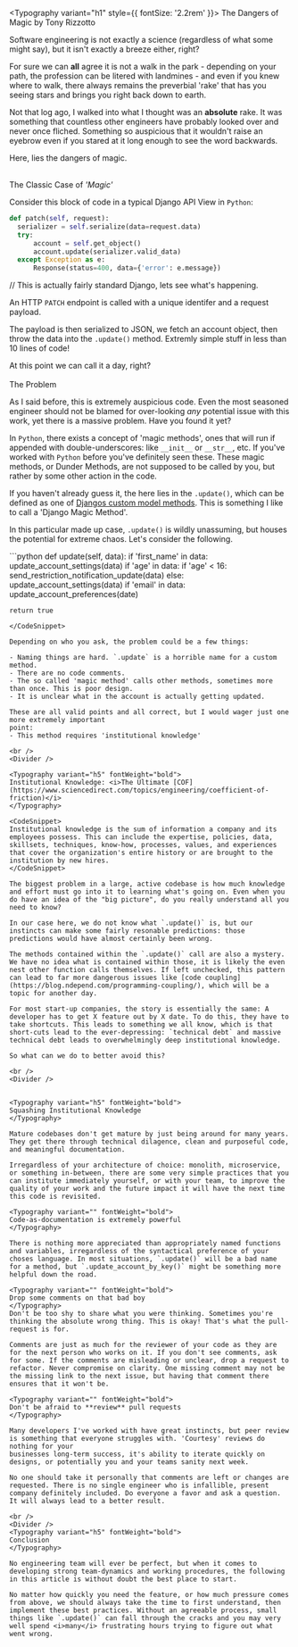 
<Typography variant="h1" style={{ fontSize: '2.2rem' }}>
The Dangers of Magic
<Typography>by Tony Rizzotto</Typography>
</Typography>

<Typography variant="p">
Software engineering is not exactly a science (regardless of what some might say), but it isn't exactly a breeze either, right? 

For sure we can **all** agree it is not a walk in the park - depending on your path, the profession can be litered with landmines - and even if you knew where to walk, there always remains the preverbial 'rake' that has you seeing stars and brings you right back down to earth.

Not that log ago, I walked into what I thought was an **absolute** rake. It was something that countless other engineers have probably looked over and never once fliched. Something so auspicious that it wouldn't raise an eyebrow even if you stared at it long enough to see the word backwards. 

Here, lies the dangers of magic.
</Typography>

<br/>
<Divider />
<Typography variant="h5" fontWeight="bold">
The Classic Case of <i>'Magic'</i>
</Typography>

Consider this block of code in a typical Django API View in `Python`:
<CodeSnippet>
```python
def patch(self, request):
  serializer = self.serialize(data=request.data)  
  try:
      account = self.get_object()
      account.update(serializer.valid_data)
  except Exception as e: 
      Response(status=400, data={'error': e.message})
```

\// This is actually fairly standard Django, lets see what's happening.
</CodeSnippet>

An HTTP `PATCH` endpoint is called with a unique identifer and a request payload.

The payload is then serialized to JSON, we fetch an account object, then throw the data into the `.update()` method. Extremly simple stuff in less than 10 lines of code!

At this point we can call it a day, right?
<br/>
<Divider />
<br/>
<Typography variant="h5" fontWeight="bold">
The Problem
</Typography>

As I said before, this is extremely auspicious code. Even the most seasoned engineer should not be blamed for over-looking <i>any</i>
potential issue with this work, yet there is a massive problem. Have you found it yet?

In `Python`, there exists a concept of 'magic methods', ones that will run if appended with double-underscores: like `__init__` or `__str__`, etc. If you've worked with `Python` before you've definitely seen these. These magic methods, or Dunder Methods, are not supposed to be called by you, but rather by some other action in the code.

If you haven't already guess it, the here lies in the `.update()`, which can be defined as one of [Djangos custom model methods](https://docs.djangoproject.com/en/4.2/howto/custom-model-fields/#how-to-create-custom-model-fields).
This is something I like to call a 'Django Magic Method'.  

In this particular made up case, `.update()` is wildly unassuming, but houses the potential for extreme chaos. Let's consider the following.

<CodeSnippet>
```python
def update(self, data):
    if 'first_name' in data:
        update_account_settings(data)
    if 'age' in data:
        if 'age' < 16:
            send_restriction_notification_update(data)
        else:
            update_account_settings(data)
    if 'email' in data:
        update_account_preferences(date)

    return true
```
</CodeSnippet>

Depending on who you ask, the problem could be a few things:

- Naming things are hard. `.update` is a horrible name for a custom method.
- There are no code comments.
- The so called 'magic method' calls other methods, sometimes more than once. This is poor design.
- It is unclear what in the account is actually getting updated.

These are all valid points and all correct, but I would wager just one more extremely important
point:
- This method requires 'institutional knowledge'

<br />
<Divider />

<Typography variant="h5" fontWeight="bold">
Institutional Knowledge: <i>The Ultimate [COF](https://www.sciencedirect.com/topics/engineering/coefficient-of-friction)</i> 
</Typography>

<CodeSnippet>
Institutional knowledge is the sum of information a company and its employees possess. This can include the expertise, policies, data, skillsets, techniques, know-how, processes, values, and experiences that cover the organization's entire history or are brought to the institution by new hires.
</CodeSnippet>

The biggest problem in a large, active codebase is how much knowledge and effort must go into it to learning what's going on. Even when you do have an idea of the "big picture", do you really understand all you need to know?

In our case here, we do not know what `.update()` is, but our instincts can make some fairly resonable predictions: those predictions would have almost certainly been wrong. 

The methods contained within the `.update()` call are also a mystery. We have no idea what is contained within those, it is likely the even nest other function calls themselves. If left unchecked, this pattern can lead to far more dangerous issues like [code coupling](https://blog.ndepend.com/programming-coupling/), which will be a topic for another day.

For most start-up companies, the story is essentially the same: A developer has to get X feature out by X date. To do this, they have to take shortcuts. This leads to something we all know, which is that short-cuts lead to the ever-depressing: `technical debt` and massive technical debt leads to overwhelmingly deep institutional knowledge.

So what can we do to better avoid this?

<br />
<Divider />


<Typography variant="h5" fontWeight="bold">
Squashing Institutional Knowledge
</Typography>

Mature codebases don't get mature by just being around for many years. They get there through technical dilagence, clean and purposeful code, and meaningful documentation. 

Irregardless of your architecture of choice: monolith, microservice, or something in-between, there are some very simple practices that you can institute immediately yourself, or with your team, to improve the quality of your work and the future impact it will have the next time this code is revisited.

<Typography variant="" fontWeight="bold">
Code-as-documentation is extremely powerful
</Typography>

There is nothing more appreciated than appropriately named functions and variables, irregardless of the syntactical preference of your choses language. In most situations, `.update()` will be a bad name for a method, but `.update_account_by_key()` might be something more helpful down the road.

<Typography variant="" fontWeight="bold">
Drop some comments on that bad boy
</Typography>
Don't be too shy to share what you were thinking. Sometimes you're thinking the absolute wrong thing. This is okay! That's what the pull-request is for.

Comments are just as much for the reviewer of your code as they are for the next person who works on it. If you don't see comments, ask for some. If the comments are misleading or unclear, drop a request to refactor. Never compromise on clarity. One missing comment may not be the missing link to the next issue, but having that comment there ensures that it won't be.

<Typography variant="" fontWeight="bold">
Don't be afraid to **review** pull requests
</Typography>

Many developers I've worked with have great instincts, but peer review is something that everyone struggles with. 'Courtesy' reviews do nothing for your 
businesses long-term success, it's ability to iterate quickly on designs, or potentially you and your teams sanity next week.

No one should take it personally that comments are left or changes are requested. There is no single engineer who is infallible, present company definitely included. Do everyone a favor and ask a question. It will always lead to a better result.

<br />
<Divider />
<Typography variant="h5" fontWeight="bold">
Conclusion
</Typography>

No engineering team will ever be perfect, but when it comes to developing strong team-dynamics and working procedures, the following in this article is without doubt the best place to start. 

No matter how quickly you need the feature, or how much pressure comes from above, we should always take the time to first understand, then implement these best practices. Without an agreeable process, small things like `.update()` can fall through the cracks and you may very well spend <i>many</i> frustrating hours trying to figure out what went wrong.